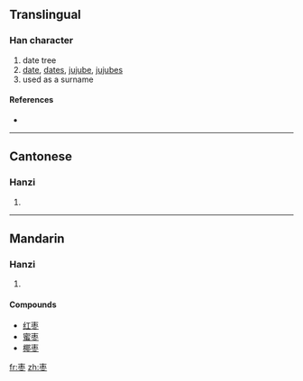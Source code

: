 {{also|棗}}
==Translingual==

===Han character===
{{Han char|rn=75|rad=木|as=04|sn=8|four=|canj=木月卜 (DBY)}}

# date tree
# [[date]], [[dates]], [[jujube]], [[jujubes]]
# used as a surname

====References====
* {{Han ref|kx=0517.011|hdz=21165.060|uh=67A3|ud=26531}}

----

==Cantonese==

===Hanzi===
{{yue-hanzi|jyut=|y=jou2|tra=棗}}

# {{defn|Cantonese}}

----

==Mandarin==

===Hanzi===
{{cmn-hanzi|tra=棗|pin=[[zǎo]] ([[zao3]])|wg=tsao<sup>3</sup>}}

# {{defn|Mandarin}}

====Compounds====
* [[红枣]]
* [[蜜枣]]<!--needs to be checked-->
* [[椰枣]]

[[fr:枣]]
[[zh:枣]]
